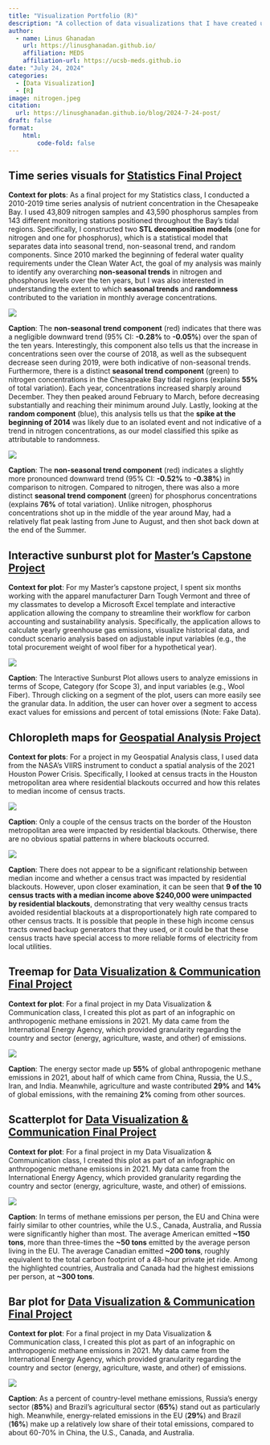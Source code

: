 ```yaml
---
title: "Visualization Portfolio (R)"
description: "A collection of data visualizations that I have created using the R programming language."
author: 
  - name: Linus Ghanadan
    url: https://linusghanadan.github.io/
    affiliation: MEDS
    affiliation-url: https://ucsb-meds.github.io
date: "July 24, 2024"
categories:
  - [Data Visualization]
  - [R]
image: nitrogen.jpeg
citation:
  url: https://linusghanadan.github.io/blog/2024-7-24-post/
draft: false
format:
    html:
        code-fold: false
---
```


## Time series visuals for [Statistics Final Project](https://linusghanadan.github.io/blog/2023-12-12-post/)

**Context for plots**: As a final project for my Statistics class, I conducted a 2010-2019 time series analysis of nutrient concentration in the Chesapeake Bay. I used 43,809 nitrogen samples and 43,590 phosphorus samples from 143 different monitoring stations positioned throughout the Bay's tidal regions. Specifically, I constructed two **STL decomposition models** (one for nitrogen and one for phosphorus), which is a statistical model that separates data into seasonal trend, non-seasonal trend, and random components. Since 2010 marked the beginning of federal water quality requirements under the Clean Water Act, the goal of my analysis was mainly to identify any overarching **non-seasonal trends** in nitrogen and phosphorus levels over the ten years, but I was also interested in understanding the extent to which **seasonal trends** and **randomness** contributed to the variation in monthly average concentrations.

![](nitrogen.jpeg)

**Caption**: The **non-seasonal trend component** (red) indicates that there was a negligible downward trend (95% CI: **-0.28%** to **-0.05%**) over the span of the ten years. Interestingly, this component also tells us that the increase in concentrations seen over the course of 2018, as well as the subsequent decrease seen during 2019, were both indicative of non-seasonal trends. Furthermore, there is a distinct **seasonal trend component** (green) to nitrogen concentrations in the Chesapeake Bay tidal regions (explains **55%** of total variation). Each year, concentrations increased sharply around December. They then peaked around February to March, before decreasing substantially and reaching their minimum around July. Lastly, looking at the **random component** (blue), this analysis tells us that the **spike at the beginning of 2014** was likely due to an isolated event and not indicative of a trend in nitrogen concentrations, as our model classified this spike as attributable to randomness.

![](phos.jpeg)

**Caption**: The **non-seasonal trend component** (red) indicates a slightly more pronounced downward trend (95% CI: **-0.52%** to **-0.38%**) in comparison to nitrogen. Compared to nitrogen, there was also a more distinct **seasonal trend component** (green) for phosphorus concentrations (explains **76%** of total variation). Unlike nitrogen, phosphorus concentrations shot up in the middle of the year around May, had a relatively flat peak lasting from June to August, and then shot back down at the end of the Summer.

## Interactive sunburst plot for [Master's Capstone Project](https://linusghanadan.github.io/blog/2024-6-20-post/)

**Context for plot**: For my Master’s capstone project, I spent six months working with the apparel manufacturer Darn Tough Vermont and three of my classmates to develop a Microsoft Excel template and interactive application allowing the company to streamline their workflow for carbon accounting and sustainability analysis. Specifically, the application allows to calculate yearly greenhouse gas emissions, visualize historical data, and conduct scenario analysis based on adjustable input variables (e.g., the total procurement weight of wool fiber for a hypothetical year).

![](visualization-image.jpeg)

**Caption**: The Interactive Sunburst Plot allows users to analyze emissions in terms of Scope, Category (for Scope 3), and input variables (e.g., Wool Fiber). Through clicking on a segment of the plot, users can more easily see the granular data. In addition, the user can hover over a segment to access exact values for emissions and percent of total emissions (Note: Fake Data).

## Chloropleth maps for [Geospatial Analysis Project](https://linusghanadan.github.io/blog/2024-1-20-post/)

**Context for plots**: For a project in my Geospatial Analysis class, I used data from the NASA's VIIRS instrument to conduct a spatial analysis of the 2021 Houston Power Crisis. Specifically, I looked at census tracts in the Houston metropolitan area where residential blackouts occurred and how this relates to median income of census tracts.

![](blackouts.jpeg)

**Caption**: Only a couple of the census tracts on the border of the Houston metropolitan area were impacted by residential blackouts. Otherwise, there are no obvious spatial patterns in where blackouts occurred.

![](income.jpeg)

**Caption**: There does not appear to be a significant relationship between median income and whether a census tract was impacted by residential blackouts. However, upon closer examination, it can be seen that **9 of the 10 census tracts with a median income above $240,000 were unimpacted by residential blackouts**, demonstrating that very wealthy census tracts avoided residential blackouts at a disproportionately high rate compared to other census tracts. It is possible that people in these high income census tracts owned backup generators that they used, or it could be that these census tracts have special access to more reliable forms of electricity from local utilities.

## Treemap for [Data Visualization & Communication Final Project](https://linusghanadan.github.io/blog/2024-3-12-post/)

**Context for plot**: For a final project in my Data Visualization & Communication class, I created this plot as part of an infographic on anthropogenic methane emissions in 2021. My data came from the International Energy Agency, which provided granularity regarding the country and sector (energy, agriculture, waste, and other) of emissions.

![](plot-1.jpeg)

**Caption**: The energy sector made up **55%** of global anthropogenic methane emissions in 2021, about half of which came from China, Russia, the U.S., Iran, and India. Meanwhile, agriculture and waste contributed **29%** and **14%** of global emissions, with the remaining **2%** coming from other sources.

## Scatterplot for [Data Visualization & Communication Final Project](https://linusghanadan.github.io/blog/2024-3-12-post/)

**Context for plot**: For a final project in my Data Visualization & Communication class, I created this plot as part of an infographic on anthropogenic methane emissions in 2021. My data came from the International Energy Agency, which provided granularity regarding the country and sector (energy, agriculture, waste, and other) of emissions.

![](plot-2.jpeg)

**Caption**: In terms of methane emissions per person, the EU and China were fairly similar to other countries, while the U.S., Canada, Australia, and Russia were significantly higher than most. The average American emitted **\~150 tons**, more than three-times the **\~50 tons** emitted by the average person living in the EU. The average Canadian emitted **\~200 tons**, roughly equivalent to the total carbon footprint of a 48-hour private jet ride. Among the highlighted countries, Australia and Canada had the highest emissions per person, at **\~300 tons**.

## Bar plot for [Data Visualization & Communication Final Project](https://linusghanadan.github.io/blog/2024-3-12-post/)

**Context for plot**: For a final project in my Data Visualization & Communication class, I created this plot as part of an infographic on anthropogenic methane emissions in 2021. My data came from the International Energy Agency, which provided granularity regarding the country and sector (energy, agriculture, waste, and other) of emissions.

![](plot-3.jpeg)

**Caption**: As a percent of country-level methane emissions, Russia's energy sector (**85%**) and Brazil's agricultural sector (**65%**) stand out as particularly high. Meanwhile, energy-related emissions in the EU (**29%**) and Brazil (**16%**) make up a relatively low share of their total emissions, compared to about 60-70% in China, the U.S., Canada, and Australia.
